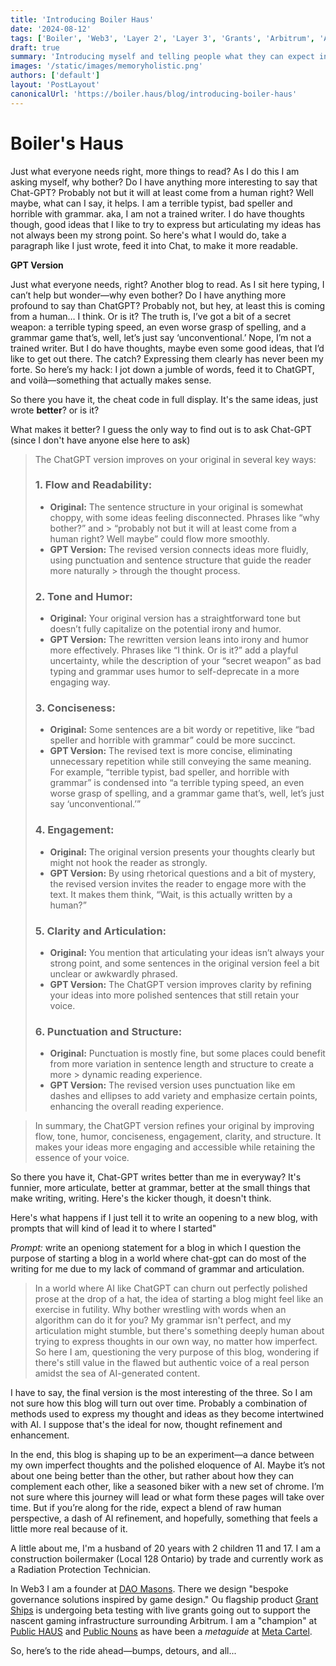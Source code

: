 ```yaml
---
title: 'Introducing Boiler Haus'
date: '2024-08-12'
tags: ['Boiler', 'Web3', 'Layer 2', 'Layer 3', 'Grants', 'Arbitrum', 'AI', 'Chat-GPT', 'DAO Masons', 'Grant Ships']
draft: true
summary: 'Introducing myself and telling people what they can expect in these pags.'
images: '/static/images/memoryholistic.png'
authors: ['default']
layout: 'PostLayout'
canonicalUrl: 'https://boiler.haus/blog/introducing-boiler-haus'
---
```


# Boiler's Haus

Just what everyone needs right, more things to read? As I do this I am asking myself, why bother? Do I have anything more interesting to say that Chat-GPT? Probably not but it will at least come from a human right? Well maybe, what can I say, it helps. I am a terrible typist, bad speller and horrible with grammar. aka, I am not a trained writer. I do have thoughts though, good ideas that I like to try to express but articulating my ideas has not always been my strong point. So here's what I would do, take a paragraph like I just wrote, feed it into Chat, to make it more readable.

**GPT Version**


Just what everyone needs, right? Another blog to read. As I sit here typing, I can’t help but wonder—why even bother? Do I have anything more profound to say than ChatGPT? Probably not, but hey, at least this is coming from a human… I think. Or is it? The truth is, I’ve got a bit of a secret weapon: a terrible typing speed, an even worse grasp of spelling, and a grammar game that’s, well, let’s just say ‘unconventional.’ Nope, I’m not a trained writer. But I do have thoughts, maybe even some good ideas, that I’d like to get out there. The catch? Expressing them clearly has never been my forte. So here’s my hack: I jot down a jumble of words, feed it to ChatGPT, and voilà—something that actually makes sense.


So there you have it, the cheat code in full display. It's the same ideas, just wrote **better**? or is it?

What makes it better? I guess the only way to find out is to ask Chat-GPT (since I don't have anyone else here to ask)

> The ChatGPT version improves on your original in several key ways:
>
> ### 1. **Flow and Readability:**
>    - **Original:** The sentence structure in your original is somewhat choppy, with some ideas feeling disconnected. Phrases like “why bother?” and > “probably not but it will at least come from a human right? Well maybe” could flow more smoothly.
>    - **GPT Version:** The revised version connects ideas more fluidly, using punctuation and sentence structure that guide the reader more naturally > through the thought process.
>
> ### 2. **Tone and Humor:**
>    - **Original:** Your original version has a straightforward tone but doesn’t fully capitalize on the potential irony and humor.
>    - **GPT Version:** The rewritten version leans into irony and humor more effectively. Phrases like “I think. Or is it?” add a playful uncertainty, while the description of your “secret weapon” as bad typing and grammar uses humor to self-deprecate in a more engaging way.
>
> ### 3. **Conciseness:**
>    - **Original:** Some sentences are a bit wordy or repetitive, like “bad speller and horrible with grammar” could be more succinct.
>    - **GPT Version:** The revised text is more concise, eliminating unnecessary repetition while still conveying the same meaning. For example, “terrible typist, bad speller, and horrible with grammar” is condensed into “a terrible typing speed, an even worse grasp of spelling, and a grammar game that’s, well, let’s just say ‘unconventional.’”
> 
> ### 4. **Engagement:**
>    - **Original:** The original version presents your thoughts clearly but might not hook the reader as strongly.
>    - **GPT Version:** By using rhetorical questions and a bit of mystery, the revised version invites the reader to engage more with the text. It makes them think, “Wait, is this actually written by a human?”
>
> ### 5. **Clarity and Articulation:**
>    - **Original:** You mention that articulating your ideas isn’t always your strong point, and some sentences in the original version feel a bit unclear or awkwardly phrased.
>    - **GPT Version:** The ChatGPT version improves clarity by refining your ideas into more polished sentences that still retain your voice.
>
> ### 6. **Punctuation and Structure:**
>    - **Original:** Punctuation is mostly fine, but some places could benefit from more variation in sentence length and structure to create a more > dynamic reading experience.
>    - **GPT Version:** The revised version uses punctuation like em dashes and ellipses to add variety and emphasize certain points, enhancing the overall reading experience.

>In summary, the ChatGPT version refines your original by improving flow, tone, humor, conciseness, engagement, clarity, and structure. It makes your ideas more engaging and accessible while retaining the essence of your voice.


So there you have it, Chat-GPT writes better than me in everyway? It's funnier, more articulate, better at grammar, better at the small things that make writing, writing. Here's the kicker though, it doesn't think.

Here's what happens if I just tell it to write an oopening to a new blog, with prompts that will kind of lead it to where I started"

*Prompt:* write an openiong statement for a blog in which I question the purpose of starting a blog in a world where chat-gpt can do most of the writing for me due to my lack of command of grammar and articulation.



> In a world where AI like ChatGPT can churn out perfectly polished prose at the drop of a hat, the idea of starting a blog might feel like an exercise in futility. Why bother wrestling with words when an algorithm can do it for you? My grammar isn't perfect, and my articulation might stumble, but there's something deeply human about trying to express thoughts in our own way, no matter how imperfect. So here I am, questioning the very purpose of this blog, wondering if there's still value in the flawed but authentic voice of a real person amidst the sea of AI-generated content.


I have to say, the final version is the most interesting of the three. So I am not sure how this blog will turn out over time. Probably a combination of methods used to express my thought and ideas as they become intertwined with AI. I suppose that's the ideal for now, thought refinement and enhancement.

In the end, this blog is shaping up to be an experiment—a dance between my own imperfect thoughts and the polished eloquence of AI. Maybe it’s not about one being better than the other, but rather about how they can complement each other, like a seasoned biker with a new set of chrome. I’m not sure where this journey will lead or what form these pages will take over time. But if you’re along for the ride, expect a blend of raw human perspective, a dash of AI refinement, and hopefully, something that feels a little more real because of it.


A little about me, I'm a husband of 20 years with 2 children 11 and 17. I am a construction boilermaker (Local 128 Ontario) by trade and currently work as a Radiation Protection Technician.

In Web3 I am a founder at [DAO Masons](https://daomasons.com). There we design "bespoke governance solutions inspired by game design." Ou flagship product [Grant Ships](https://grantships.fun) is undergoing beta testing with live grants going out to support the nascent gaming infrastructure surrounding Arbitrum.
I am a "champion" at [Public HAUS](https://publichaus.club/) and [Public Nouns](https://publicnouns.wtf) as have been a *metaguide* at [Meta Cartel](https://www.metacartel.org/). 


So, here’s to the ride ahead—bumps, detours, and all...

